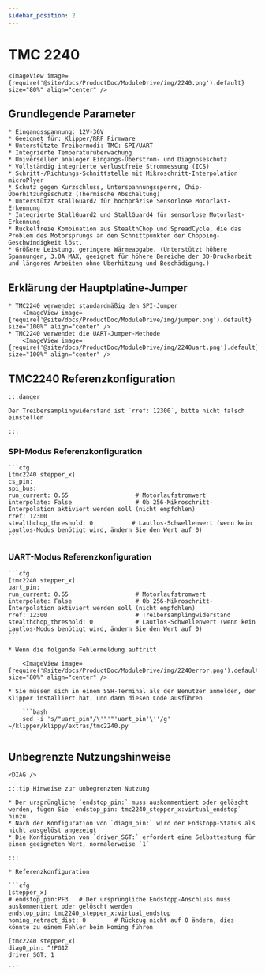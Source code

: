 ```yaml
---
sidebar_position: 2
---
```





# TMC 2240

    <ImageView image={require('@site/docs/ProductDoc/ModuleDrive/img/2240.png').default} size="80%" align="center" />

## Grundlegende Parameter

    * Eingangsspannung: 12V-36V
    * Geeignet für: Klipper/RRF Firmware
    * Unterstützte Treibermodi: TMC: SPI/UART
    * Integrierte Temperaturüberwachung
    * Universeller analoger Eingangs-Überstrom- und Diagnoseschutz
    * Vollständig integrierte verlustfreie Strommessung (ICS)
    * Schritt-/Richtungs-Schnittstelle mit Mikroschritt-Interpolation microPlyer
    * Schutz gegen Kurzschluss, Unterspannungssperre, Chip-Überhitzungsschutz (Thermische Abschaltung)
    * Unterstützt stallGuard2 für hochpräzise Sensorlose Motorlast-Erkennung
    * Integrierte StallGuard2 und StallGuard4 für sensorlose Motorlast-Erkennung
    * Ruckelfreie Kombination aus StealthChop und SpreadCycle, die das Problem des Motorsprungs an den Schnittpunkten der Chopping-Geschwindigkeit löst.
    * Größere Leistung, geringere Wärmeabgabe. (Unterstützt höhere Spannungen, 3.0A MAX, geeignet für höhere Bereiche der 3D-Druckarbeit und längeres Arbeiten ohne Überhitzung und Beschädigung.)

## Erklärung der Hauptplatine-Jumper

    * TMC2240 verwendet standardmäßig den SPI-Jumper
        <ImageView image={require('@site/docs/ProductDoc/ModuleDrive/img/jumper.png').default} size="100%" align="center" />
    * TMC2240 verwendet die UART-Jumper-Methode
        <ImageView image={require('@site/docs/ProductDoc/ModuleDrive/img/2240uart.png').default} size="100%" align="center" />


## TMC2240 Referenzkonfiguration

    :::danger

    Der Treibersamplingwiderstand ist `rref: 12300`, bitte nicht falsch einstellen

    :::

### SPI-Modus Referenzkonfiguration

    ```cfg
    [tmc2240 stepper_x]
    cs_pin: 
    spi_bus: 
    run_current: 0.65                   # Motorlaufstromwert
    interpolate: False                  # Ob 256-Mikroschritt-Interpolation aktiviert werden soll (nicht empfohlen)
    rref: 12300
    stealthchop_threshold: 0           # Lautlos-Schwellenwert (wenn kein Lautlos-Modus benötigt wird, ändern Sie den Wert auf 0)
    ```

### UART-Modus Referenzkonfiguration

    ```cfg
    [tmc2240 stepper_x]
    uart_pin:
    run_current: 0.65                   # Motorlaufstromwert
    interpolate: False                  # Ob 256-Mikroschritt-Interpolation aktiviert werden soll (nicht empfohlen)
    rref: 12300                         # Treibersamplingwiderstand
    stealthchop_threshold: 0            # Lautlos-Schwellenwert (wenn kein Lautlos-Modus benötigt wird, ändern Sie den Wert auf 0)
    ```

    * Wenn die folgende Fehlermeldung auftritt
        
        <ImageView image={require('@site/docs/ProductDoc/ModuleDrive/img/2240error.png').default} size="80%" align="center" />

    * Sie müssen sich in einem SSH-Terminal als der Benutzer anmelden, der Klipper installiert hat, und dann diesen Code ausführen

        ```bash
        sed -i 's/"uart_pin"/\'"'"'uart_pin'\''/g' ~/klipper/klippy/extras/tmc2240.py
        ```

## Unbegrenzte Nutzungshinweise

    <DIAG />

    :::tip Hinweise zur unbegrenzten Nutzung

    * Der ursprüngliche `endstop_pin:` muss auskommentiert oder gelöscht werden, fügen Sie `endstop_pin: tmc2240_stepper_x:virtual_endstop` hinzu
    * Nach der Konfiguration von `diag0_pin:` wird der Endstopp-Status als nicht ausgelöst angezeigt
    * Die Konfiguration von `driver_SGT:` erfordert eine Selbsttestung für einen geeigneten Wert, normalerweise `1`

    :::

    * Referenzkonfiguration

    ```cfg
    [stepper_x]
    # endstop_pin:PF3   # Der ursprüngliche Endstopp-Anschluss muss auskommentiert oder gelöscht werden
    endstop_pin: tmc2240_stepper_x:virtual_endstop
    homing_retract_dist: 0        # Rückzug nicht auf 0 ändern, dies könnte zu einem Fehler beim Homing führen

    [tmc2240 stepper_x]
    diag0_pin: ^!PG12
    driver_SGT: 1

    ```